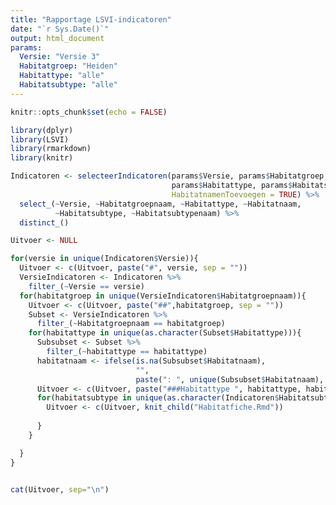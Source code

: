 ```yaml
---
title: "Rapportage LSVI-indicatoren"
date: "`r Sys.Date()`"
output: html_document
params: 
  Versie: "Versie 3"
  Habitatgroep: "Heiden"
  Habitattype: "alle"
  Habitatsubtype: "alle"
---
```


```r
knitr::opts_chunk$set(echo = FALSE)
```

```r
library(dplyr)
library(LSVI)
library(rmarkdown)
library(knitr)

```

```r

Indicatoren <- selecteerIndicatoren(params$Versie, params$Habitatgroep, 
                                    params$Habitattype, params$Habitatsubtype,
                                    HabitatnamenToevoegen = TRUE) %>%
  select_(~Versie, ~Habitatgroepnaam, ~Habitattype, ~Habitatnaam,
          ~Habitatsubtype, ~Habitatsubtypenaam) %>%
  distinct_()

```



```r

Uitvoer <- NULL

for(versie in unique(Indicatoren$Versie)){
  Uitvoer <- c(Uitvoer, paste("#", versie, sep = ""))
  VersieIndicatoren <- Indicatoren %>%
    filter_(~Versie == versie)
  for(habitatgroep in unique(VersieIndicatoren$Habitatgroepnaam)){
    Uitvoer <- c(Uitvoer, paste("##",habitatgroep, sep = ""))
    Subset <- VersieIndicatoren %>%
      filter_(~Habitatgroepnaam == habitatgroep)
    for(habitattype in unique(as.character(Subset$Habitattype))){
      Subsubset <- Subset %>%
        filter_(~habitattype == habitattype)
      habitatnaam <- ifelse(is.na(Subsubset$Habitatnaam),
                            "",
                            paste(": ", unique(Subsubset$Habitatnaam), sep = ""))
      Uitvoer <- c(Uitvoer, paste("###Habitattype ", habitattype, habitatnaam, "\n", sep = ""))
      for(habitatsubtype in unique(as.character(Indicatoren$Habitatsubtype))){
        Uitvoer <- c(Uitvoer, knit_child("Habitatfiche.Rmd"))
        
      }
    }

  }
}



```


```r
cat(Uitvoer, sep="\n")
```

